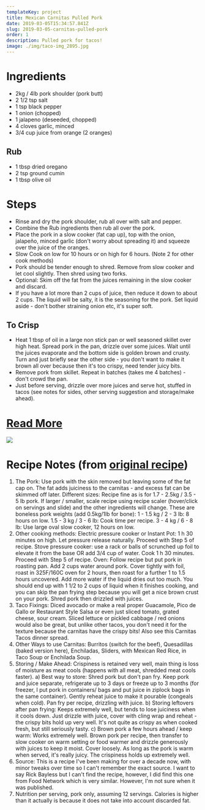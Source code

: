 ```yaml
---
templateKey: project
title: Mexican Carnitas Pulled Pork
date: 2019-03-05T15:34:57.841Z
slug: 2019-03-05-carnitas-pulled-pork
order: 1
description: Pulled pork for tacos!
image: ./img/taco-img_2895.jpg
---
```


# Ingredients

- 2kg / 4lb pork shoulder (pork butt)
- 2 1/2 tsp salt
- 1 tsp black pepper
- 1 onion (chopped)
- 1 jalapeno (deseeded, chopped)
- 4 cloves garlic, minced
- 3/4 cup juice from orange (2 oranges)

## Rub

- 1 tbsp dried oregano
- 2 tsp ground cumin
- 1 tbsp olive oil

# Steps

- Rinse and dry the pork shoulder, rub all over with salt and pepper.
- Combine the Rub ingredients then rub all over the pork.
- Place the pork in a slow cooker (fat cap up), top with the onion, jalapeño, minced garlic (don't worry about spreading it) and squeeze over the juice of the oranges.
- Slow Cook on low for 10 hours or on high for 6 hours. (Note 2 for other cook methods)
- Pork should be tender enough to shred. Remove from slow cooker and let cool slightly. Then shred using two forks.
- Optional: Skim off the fat from the juices remaining in the slow cooker and discard.
- If you have a lot more than 2 cups of juice, then reduce it down to about 2 cups. The liquid will be salty, it is the seasoning for the pork. Set liquid aside - don't bother straining onion etc, it's super soft.

## To Crisp

- Heat 1 tbsp of oil in a large non stick pan or well seasoned skillet over high heat. Spread pork in the pan, drizzle over some juices. Wait until the juices evaporate and the bottom side is golden brown and crusty. Turn and just briefly sear the other side - you don't want to make it brown all over because then it's too crispy, need tender juicy bits.
- Remove pork from skillet. Repeat in batches (takes me 4 batches) - don't crowd the pan.
- Just before serving, drizzle over more juices and serve hot, stuffed in tacos (see notes for sides, other serving suggestion and storage/make ahead).

# [Read More](https://www.recipetineats.com/pork-carnitas-mexican-slow-cooker-pulled-pork/)

![](/img/taco-img_2891.jpg)

# Recipe Notes (from [original recipe](https://www.recipetineats.com/pork-carnitas-mexican-slow-cooker-pulled-pork/))

1. The Pork: Use pork with the skin removed but leaving some of the fat cap on. The fat adds juiciness to the carnitas - and excess fat can be skimmed off later.
   Different sizes: Recipe fine as is for 1.7 - 2.5kg / 3.5 - 5 lb pork. If larger / smaller, scale recipe using recipe scaler (hover/click on servings and slide) and the other ingredients will change. These are boneless pork weights (add 0.5kg/1lb for bone):
   1 - 1.5 kg / 2 - 3 lb: 8 hours on low.
   1.5 - 3 kg / 3 - 6 lb: Cook time per recipe.
   3 - 4 kg / 6 - 8 lb: Use large oval slow cooker, 12 hours on low.
2. Other cooking methods:
   Electric pressure cooker or Instant Pot: 1 h 30 minutes on high. Let pressure release naturally. Proceed with Step 5 of recipe.
   Stove pressure cooker: use a rack or balls of scrunched up foil to elevate it from the base OR add 3/4 cup of water. Cook 1 h 30 minutes. Proceed with Step 5 of recipe.
   Oven: Follow recipe but put pork in roasting pan. Add 2 cups water around pork. Cover tightly with foil, roast in 325F/160C oven for 2 hours, then roast for a further 1 to 1.5 hours uncovered. Add more water if the liquid dries out too much. You should end up with 1 1/2 to 2 cups of liquid when it finishes cooking, and you can skip the pan frying step because you will get a nice brown crust on your pork. Shred pork then drizzled with juices.
3. Taco Fixings: Diced avocado or make a real proper Guacamole, Pico de Gallo or Restaurant Style Salsa or even just sliced tomato, grated cheese, sour cream. Sliced lettuce or pickled cabbage / red onions would also be great, but unlike other tacos, you don't need it for the texture because the carnitas have the crispy bits! Also see this Carnitas Tacos dinner spread.
4. Other Ways to use Carnitas: Burritos (switch for the beef), Quesadillas (baked version here), Enchiladas, Sliders, with Mexican Red Rice, in Taco Soup or Enchilada Soup.
5. Storing / Make Ahead: Crispiness is retained very well, main thing is loss of moisture as meat cools (happens with all meat, shredded meat cools faster).
   a) Best way to store: Shred pork but don't pan fry. Keep pork and juice separate, refrigerate up to 3 days or freeze up to 3 months (for freezer, I put pork in containers/ bags and put juice in ziplock bags in the same container).
   Gently reheat juice to make it pourable (congeals when cold). Pan fry per recipe, drizzling with juice.
   b) Storing leftovers after pan frying: Keeps extremely well, but tends to lose juiciness when it cools down. Just drizzle with juice, cover with cling wrap and reheat - the crispy bits hold up very well. It's not quite as crispy as when cooked fresh, but still seriously tasty.
   c) Brown pork a few hours ahead / keep warm: Works extremely well. Brown pork per recipe, then transfer to slow cooker on warm setting or food warmer and drizzle generously with juices to keep it moist. Cover loosely. As long as the pork is warm when served, it's really juicy. The crispiness holds up extremely well.
6. Source: This is a recipe I've been making for over a decade now, with minor tweaks over time so I can't remember the exact source. I want to say Rick Bayless but I can't find the recipe, however, I did find this one from Food Network which is very similar. However, I'm not sure when it was published.
7. Nutrition per serving, pork only, assuming 12 servings. Calories is higher than it actually is because it does not take into account discarded fat.
